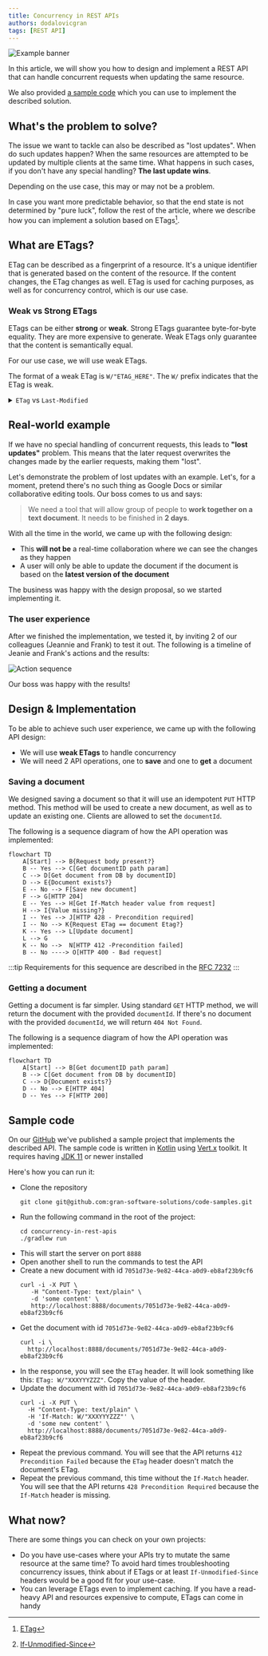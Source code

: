 ```yaml
---
title: Concurrency in REST APIs
authors: dodalovicgran
tags: [REST API]
---
```


![Example banner](./img.png)

In this article, we will show you how to design and implement a REST API that can handle concurrent requests when updating the same resource.

We also provided <u>[a sample code](#sample-code)</u> which you can use to implement the described solution.

<!--truncate-->

## What's the problem to solve?

The issue we want to tackle can also be described as "lost updates". When do such updates happen? When the same resources are attempted to be updated by multiple clients at the same time.
What happens in such cases, if you don't have any special handling? **The last update wins**.

Depending on the use case, this may or may not be a problem.

In case you want more predictable behavior, so that the end state is not determined by "pure luck", follow the rest of the article, where we describe how you can implement a solution based on ETags[^1].

## What are ETags?

ETag can be described as a fingerprint of a resource. It's a unique identifier that is generated based on the content of the resource. If the content changes, the ETag changes as well.
ETag is used for caching purposes, as well as for concurrency control, which is our use case.

### Weak vs Strong ETags

ETags can be either **strong** or **weak**. Strong ETags guarantee byte-for-byte equality. They are more expensive to generate. Weak ETags only guarantee that the content is semantically equal.

For our use case, we will use weak ETags.

The format of a weak ETag is `W/"ETAG_HERE"`. The `W/` prefix indicates that the ETag is weak.

<details>
<summary><code>ETag</code> vs <code>Last-Modified</code></summary>

`Last-Modified` header is another way to handle caching/concurrency. How does it work? When we fetch a resource from the server, we get a `Last-Modified` header in the response. This header contains the **date
and time when the resource was last modified**. When we want to update the resource, we send the `If-Unmodified-Since` header[^2] in the request. The server will check if the resource was modified after the date and
time specified in the header. If it was, the update will be rejected with `412 Precondition Failed` response. If it wasn't, the server will proceed with handling the request.

The issue with this approach is its precision. The `Last-Modified` header is only precise to the second. If the resource is updated multiple times in the same second, the `If-Unmodified-Since` header will not be
able to distinguish between the updates.

</details>

## Real-world example

If we have no special handling of concurrent requests, this leads to **"lost updates"** problem. This means that the later request overwrites the changes made by the earlier requests, making them "lost".

Let's demonstrate the problem of lost updates with an example. Let's, for a moment, pretend there's no such thing as Google Docs or similar collaborative editing tools.
Our boss comes to us and says:

> We need a tool that will allow group of people to **work together on a text document**. It needs to be finished in **2 days**.

With all the time in the world, we came up with the following design:

* This **will not be** a real-time collaboration where we can see the changes as they happen
* A user will only be able to update the document if the document is based on the **latest version of the document**

The business was happy with the design proposal, so we started implementing it.

### The user experience

After we finished the implementation, we tested it, by inviting 2 of our colleagues (Jeannie and Frank) to test it out.
The following is a timeline of Jeanie and Frank's actions and the results:

![Action sequence](./action-sequence.png)

Our boss was happy with the results!

## Design & Implementation

To be able to achieve such user experience, we came up with the following API design:

* We will use **weak ETags** to handle concurrency
* We will need 2 API operations, one to **save** and one to **get** a document

### Saving a document

We designed saving a document so that it will use an idempotent `PUT` HTTP method. This method will be used to create a new document, as well as to update an existing one.
Clients are allowed to set the `documentId`.

The following is a sequence diagram of how the API operation was implemented:

```mermaid
flowchart TD
    A[Start] --> B{Request body present?}
    B -- Yes --> C[Get documentID path param]
    C --> D[Get document from DB by documentID]
    D --> E{Document exists?}
    E -- No --> F[Save new document]
    F --> G[HTTP 204]
    E -- Yes --> H[Get If-Match header value from request]
    H --> I{Value missing?}
    I -- Yes --> J[HTTP 428 - Precondition required]
    I -- No --> K{Request ETag == document Etag?}
    K -- Yes --> L[Update document]
    L --> G
    K -- No -->  N[HTTP 412 -Precondition failed]
    B -- No ----> O[HTTP 400 - Bad request]
```

:::tip
Requirements for this sequence are described in the [RFC 7232](https://www.rfc-editor.org/rfc/rfc7232#section-5)
:::

### Getting a document

Getting a document is far simpler. Using standard `GET` HTTP method, we will return the document with the provided `documentId`. If there's no document with the provided `documentId`,
we will return `404 Not Found`.

The following is a sequence diagram of how the API operation was implemented:

```mermaid
flowchart TD
    A[Start] --> B[Get documentID path param]
    B --> C[Get document from DB by documentID]
    C --> D{Document exists?}
    D -- No --> E[HTTP 404]
    D -- Yes --> F[HTTP 200]
```

## Sample code

On our <u>[GitHub](https://github.com/gran-software-solutions/code-samples/tree/main/concurrency-in-rest-apis)</u> we've published a sample project that implements the described API.
The sample code is written in <u>[Kotlin](https://kotlinlang.org/)</u> using <u>[Vert.x](https://vertx.io/)</u> toolkit. It requires having <u>[JDK 11](https://adoptopenjdk.net/)</u> or newer installed

Here's how you can run it:

* Clone the repository
  ```shell
  git clone git@github.com:gran-software-solutions/code-samples.git
  ```
* Run the following command in the root of the project:
  ```shell
  cd concurrency-in-rest-apis
  ./gradlew run
  ```
* This will start the server on port `8888`
* Open another shell to run the commands to test the API
* Create a new document with id `7051d73e-9e82-44ca-a0d9-eb8af23b9cf6`
   ```shell
   curl -i -X PUT \
      -H "Content-Type: text/plain" \
      -d 'some content' \
      http://localhost:8888/documents/7051d73e-9e82-44ca-a0d9-eb8af23b9cf6
   ```
* Get the document with id `7051d73e-9e82-44ca-a0d9-eb8af23b9cf6`
  ```shell
  curl -i \
    http://localhost:8888/documents/7051d73e-9e82-44ca-a0d9-eb8af23b9cf6
  ```
* In the response, you will see the `ETag` header. It will look something like this: `ETag: W/"XXXYYYZZZ"`. Copy the value of the header.
* Update the document with id `7051d73e-9e82-44ca-a0d9-eb8af23b9cf6`
  ```shell
  curl -i -X PUT \
    -H "Content-Type: text/plain" \
    -H 'If-Match: W/"XXXYYYZZZ"' \
    -d 'some new content' \
    http://localhost:8888/documents/7051d73e-9e82-44ca-a0d9-eb8af23b9cf6
  ```
* Repeat the previous command. You will see that the API returns `412 Precondition Failed` because the `ETag` header doesn't match the document's ETag.
* Repeat the previous command, this time without the `If-Match` header. You will see that the API returns `428 Precondition Required` because the `If-Match` header is missing.

## What now?

There are some things you can check on your own projects:

* Do you have use-cases where your APIs try to mutate the same resource at the same time? To avoid hard times troubleshooting concurrency issues, think about if ETags or at least `If-Unmodified-Since` headers would be a good fit for your use-case.
* You can leverage ETags even to implement caching. If you have a read-heavy API and resources expensive to compute, ETags can come in handy

[^1]: [ETag](https://developer.mozilla.org/en-US/docs/Web/HTTP/Headers/ETag)
[^2]: [If-Unmodified-Since](https://developer.mozilla.org/en-US/docs/Web/HTTP/Headers/If-Unmodified-Since)